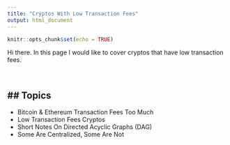 ```yaml
---
title: "Cryptos With Low Transaction Fees"
output: html_document
---
```


```r
knitr::opts_chunk$set(echo = TRUE)
```

Hi there. In this page I would like to cover cryptos that have low transaction fees. 

&nbsp;

## Topics
---

* Bitcoin & Ethereum Transaction Fees Too Much
* Low Transaction Fees Cryptos
* Short Notes On Directed Acyclic Graphs (DAG)
* Some Are Centralized, Some Are Not

&nbsp;

